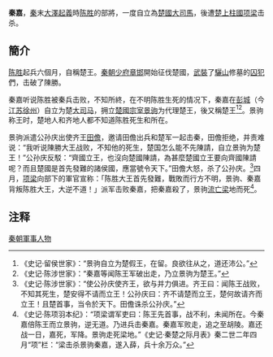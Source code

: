 '''秦嘉'''，[[秦|秦]]末[[大澤起義|大澤起義]]時[[陈胜|陈胜]]的部將，一度自立為[[楚國|楚國]][[大司馬|大司馬]]，後遭[[楚|楚]][[上柱國|上柱國]][[项梁|项梁]]击杀。

==簡介==
[[陈胜|陈胜]]起兵六個月，自稱楚王。[[秦朝|秦朝]][[少府|少府]][[章邯|章邯]]開始征伐楚國，[[武裝|武裝]]了[[驪山|驪山]]修墓的[[囚犯|囚犯]]們，击破了陳勝。

秦嘉听说陈胜被秦兵击败，不知所終，在不明陈胜生死的情况下，秦嘉在[[彭城|彭城]]（今[[江苏|江苏]][[徐州|徐州]]）自立为楚[[大司马|大司马]]，拥立[[楚國|楚國]][[宗室|宗室]][[景驹|景驹]]为代理楚王，後又稱楚王<ref>《史记·留侯世家》：“景驹自立为楚假王，在留。良欲往从之，道还沛公。”</ref><ref>《史记·陈涉世家》：“秦嘉等闻陈王军破出走，乃立景驹为楚王。”</ref>。景驹称王时，楚地人和齐地人都不知道陈胜死生和所在。

景驹派遣公孙庆出使齐王[[田儋|田儋]]，邀请田儋出兵和楚军一起击秦，田儋拒绝，并责难说：“我听说陳勝大王战败，不知他的死生，楚国怎么能不先陳請，自立景驹为楚王！”公孙庆反駁：“齊國立王，也沒向楚國陳請，為甚麼楚國立王要向齊國陳請呢？而且楚國是首先發難的諸侯國，應當號令天下。”田儋大怒，杀了公孙庆。<ref>《史记·陈涉世家》：“使公孙庆使齐王，欲与并力俱进。齐王曰：闻陈王战败，不知其死生，楚安得不请而立王！公孙庆曰：齐不请楚而立王，楚何故请齐而立王！且楚首事，当令於天下。田儋诛杀公孙庆。”</ref>四月，[[项梁|项梁]]向部下的軍官宣称：「陈胜大王首先發難，戰敗而行方不明，景驹、秦嘉背叛陈胜大王，大逆不道！」派军击败秦嘉，把秦嘉殺了，景驹[[流亡|流亡]][[梁|梁]]地而死<ref>《史记·陈项羽本纪》：“项梁谓军吏曰：陈王先首事，战不利，未闻所在。今秦嘉倍陈王而立景驹，逆无道。乃进兵击秦嘉。秦嘉军败走，追之至胡陵。嘉还战一日，嘉死，军降。景驹走死梁地。”《史记·秦楚之际月表》秦二世二年四月“项”栏：“梁击杀景驹秦嘉，遂入薛，兵十余万众。”</ref>。

==注释==
<div class="references-small">
<references />
</div>
{{秦末汉初人物}}
{{中国农民起义领袖}}
[[Category:秦朝軍事人物|秦朝軍事人物]]